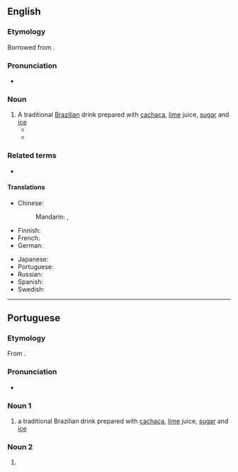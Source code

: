 {{also|Caipirinha}}
==English==
{{wikipedia}}

===Etymology===
Borrowed from {{bor|en|pt|caipirinha}}.

===Pronunciation===
* {{IPA|/ˌkaɪ.pɪˈɹiː.njə/|lang=en}}

===Noun===
{{en-noun}}

# A traditional [[Brazilian]] drink prepared with [[cachaça]], [[lime]] juice, [[sugar]] and [[ice]]
#* {{quote-journal|date=September 20, 2007|author=Eric Wilson|title=Blame It on Rio and Gisele|work=New York Times|url=http://www.nytimes.com/2007/09/20/fashion/shows/20ROW.html
|passage=They thought of, I don’t know, monkeys and '''caipirinhas''' and samba.”}}
#* {{RQ:LstWkTnt|3|20|Journalism|Oh, no! Oh, no! Aunt Hoda got into the '''caipirinha''' supply. Everybody, watch yourself, she gets grabby.}}

===Related terms===
* {{l|en|caipiroska}}

====Translations====
{{trans-top|a traditional Brazilian drink}}
* Chinese:
*: Mandarin: {{t|cmn|凱匹林納雞尾酒|sc=Hani}}, {{t|cmn|凯匹林纳鸡尾酒|tr=kǎipǐlínnà jīwěijiǔ|sc=Hani}}
* Finnish: {{t|fi|caipirinha}}
* French: {{t+|fr|caïpirinha|f}}
* German: {{t+|de|Caipirinha|m}}
{{trans-mid}}
* Japanese: {{t-needed|ja}}
* Portuguese: {{t+|pt|caipirinha|f}}
* Russian: {{t+|ru|кайпири́нья|f}}
* Spanish: {{t|es|caipiriña|f}}
* Swedish: {{t|sv|caipirinha}}
{{trans-bottom}}

----

==Portuguese==

===Etymology===
From {{af|pt|caipira|t1=hillbilly|-inho|alt2=-inha}}.

===Pronunciation===
* {{IPA|/kaj.pi.ˈɾi.ɲɐ/|lang=pt}}

===Noun 1===
{{pt-noun|f}}

# a traditional Brazilian drink prepared with [[cachaça]], [[lime]] juice, [[sugar]] and [[ice]]

===Noun 2===
{{pt-noun|m-f}}

# {{diminutive of|caipira|lang=pt}}